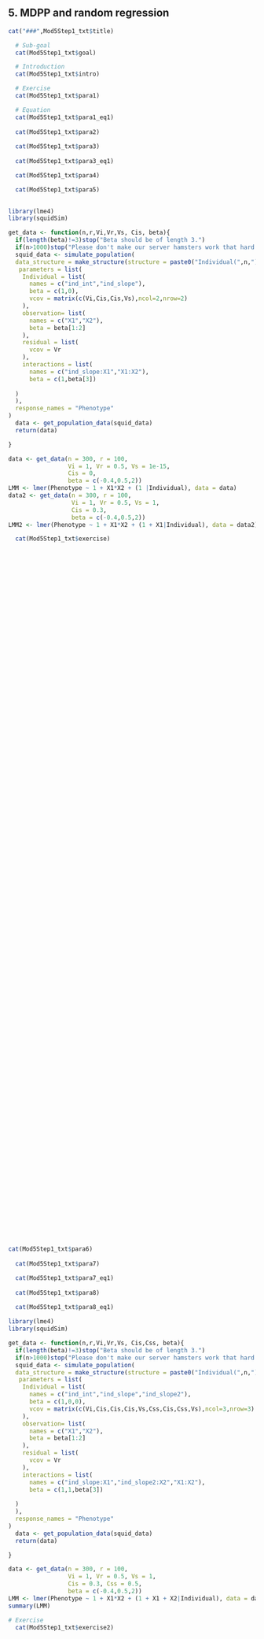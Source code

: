 
## 5. MDPP and random regression

```r
cat("###",Mod5Step1_txt$title)
```
```r
  # Sub-goal
  cat(Mod5Step1_txt$goal)

  # Introduction
  cat(Mod5Step1_txt$intro)

  # Exercise
  cat(Mod5Step1_txt$para1)

  # Equation
  cat(Mod5Step1_txt$para1_eq1)
  
  cat(Mod5Step1_txt$para2)
  
  cat(Mod5Step1_txt$para3)
  
  cat(Mod5Step1_txt$para3_eq1)

  cat(Mod5Step1_txt$para4)

  cat(Mod5Step1_txt$para5)
  
```

```r
library(lme4)
library(squidSim)

get_data <- function(n,r,Vi,Vr,Vs, Cis, beta){
  if(length(beta)!=3)stop("Beta should be of length 3.")
  if(n>1000)stop("Please don't make our server hamsters work that hard..")
  squid_data <- simulate_population(
  data_structure = make_structure(structure = paste0("Individual(",n,")"), repeat_obs=r),
   parameters = list(
    Individual = list(
      names = c("ind_int","ind_slope"), 
      beta = c(1,0),
      vcov = matrix(c(Vi,Cis,Cis,Vs),ncol=2,nrow=2)
    ),
    observation= list(
      names = c("X1","X2"),
      beta = beta[1:2]
    ), 
    residual = list(
      vcov = Vr
    ),
    interactions = list(
      names = c("ind_slope:X1","X1:X2"),
      beta = c(1,beta[3])
      
  )
  ),
  response_names = "Phenotype"
)
  data <- get_population_data(squid_data)
  return(data)

}
```

```r
data <- get_data(n = 300, r = 100,  
                 Vi = 1, Vr = 0.5, Vs = 1e-15, 
                 Cis = 0, 
                 beta = c(-0.4,0.5,2))
LMM <- lmer(Phenotype ~ 1 + X1*X2 + (1 |Individual), data = data)
data2 <- get_data(n = 300, r = 100, 
                  Vi = 1, Vr = 0.5, Vs = 1, 
                  Cis = 0.3, 
                  beta = c(-0.4,0.5,2))
LMM2 <- lmer(Phenotype ~ 1 + X1*X2 + (1 + X1|Individual), data = data2)
```

```r
  
  cat(Mod5Step1_txt$exercise)
```

  <object data='https://squidile.shinyapps.io/app27/' frameborder="0" style="width: 100%; height: 1400px;overflow:hidden;display:block"></object>   
```r

cat(Mod5Step1_txt$para6)
    
  cat(Mod5Step1_txt$para7)

  cat(Mod5Step1_txt$para7_eq1)
  
  cat(Mod5Step1_txt$para8)
  
  cat(Mod5Step1_txt$para8_eq1)
```
```r
library(lme4)
library(squidSim)

get_data <- function(n,r,Vi,Vr,Vs, Cis,Css, beta){
  if(length(beta)!=3)stop("Beta should be of length 3.")
  if(n>1000)stop("Please don't make our server hamsters work that hard..")
  squid_data <- simulate_population(
  data_structure = make_structure(structure = paste0("Individual(",n,")"), repeat_obs=r),
   parameters = list(
    Individual = list(
      names = c("ind_int","ind_slope","ind_slope2"), 
      beta = c(1,0,0),
      vcov = matrix(c(Vi,Cis,Cis,Cis,Vs,Css,Cis,Css,Vs),ncol=3,nrow=3)
    ),
    observation= list(
      names = c("X1","X2"),
      beta = beta[1:2]
    ), 
    residual = list(
      vcov = Vr
    ),
    interactions = list(
      names = c("ind_slope:X1","ind_slope2:X2","X1:X2"),
      beta = c(1,1,beta[3])
      
  )
  ),
  response_names = "Phenotype"
)
  data <- get_population_data(squid_data)
  return(data)

}
```

```r
data <- get_data(n = 300, r = 100,  
                 Vi = 1, Vr = 0.5, Vs = 1, 
                 Cis = 0.3, Css = 0.5,
                 beta = c(-0.4,0.5,2))
LMM <- lmer(Phenotype ~ 1 + X1*X2 + (1 + X1 + X2|Individual), data = data)
summary(LMM)
```

```r
# Exercise
  cat(Mod5Step1_txt$exercise2)
```

  <object data='https://squidile.shinyapps.io/app28/' frameborder="0" style="width: 100%; height: 1280px;overflow:hidden;display:block"></object>   
```r
  cat(Mod5Step1_txt$para9)
```


```r
cat("###",Mod5Step2_txt$title)
```
```r
  cat(Mod5Step2_txt$intro)


  cat(Mod5Step2_txt$para1)
  cat(Mod5Step2_txt$para1_eq1)
  
  cat(Mod5Step2_txt$para2)
  cat(Mod5Step2_txt$para2_eq1)
  
```

```r
library(lme4)
library(squidSim)

get_data <- function(n,r,Vi,Vr,Vs, Vssi, Cis, Cisi, Css, Cssi, beta){
  if(length(beta)!=3)stop("Beta should be of length 3.")
  if(n>1000)stop("Please don't make our server hamsters work that hard..")
  squid_data <- simulate_population(
  data_structure = make_structure(structure = paste0("Individual(",n,")"), repeat_obs=r),
   parameters = list(
    Individual = list(
      names = c("ind_int","ind_slope","ind_slope2","ind_slope3"), 
      beta = c(1,0,0,0),
      vcov = matrix(c(Vi,Cis,Cis,Cisi, Cis, Vs,Css,Cssi,Cis,Css, Vs,Cssi,Cisi,Cssi,Cssi,Vssi),ncol=4,nrow=4)
    ),
    observation= list(
      names = c("X1","X2"),
      beta = beta[1:2]
    ), 
    residual = list(
      vcov = Vr
    ),
    interactions = list(
      names = c("ind_slope:X1","ind_slope2:X2","ind_slope3:X1:X2","X1:X2"),
      beta = c(1,1,1,beta[3])
  )
  ),
  response_names = "Phenotype"
)
  data <- get_population_data(squid_data)
  return(data)

}
```

```r
data <- get_data(n = 100, r = 30, 
                 Vi = 1, Vr = 0.5, Vs = 1, Vssi = 2,
                 Cis = 0.3, Cisi = 0.2, Css = 0.5, Cssi = -0.4 , 
                 beta = c(-0.4,0.5,2))
LMM <- lmer(Phenotype ~ 1 + X1*X2 + (1+X1*X2|Individual), data = data)
summary(LMM)

```

```r
##Q from text:
#"Run this simulation several times with different values for the interaction term and the covariance terms. Where does the interaction term create the most phenotypic variance and how do covariances affect this?"
  cat(Mod5Step2_txt$exercise)
  
  cat(Mod5Step2_txt$para3)
  
  cat(Mod5Step2_txt$para4)
  cat(Mod5Step2_txt$para4_eq1)
```

  <object data='https://squidile.shinyapps.io/app29/' frameborder="0" style="width: 100%; height: 1450px;overflow:hidden;display:block"></object>   
```r

  cat(Mod5Step2_txt$para5)

  # Conclusion
  cat(Mod5Step2_txt$conclusion)
```

